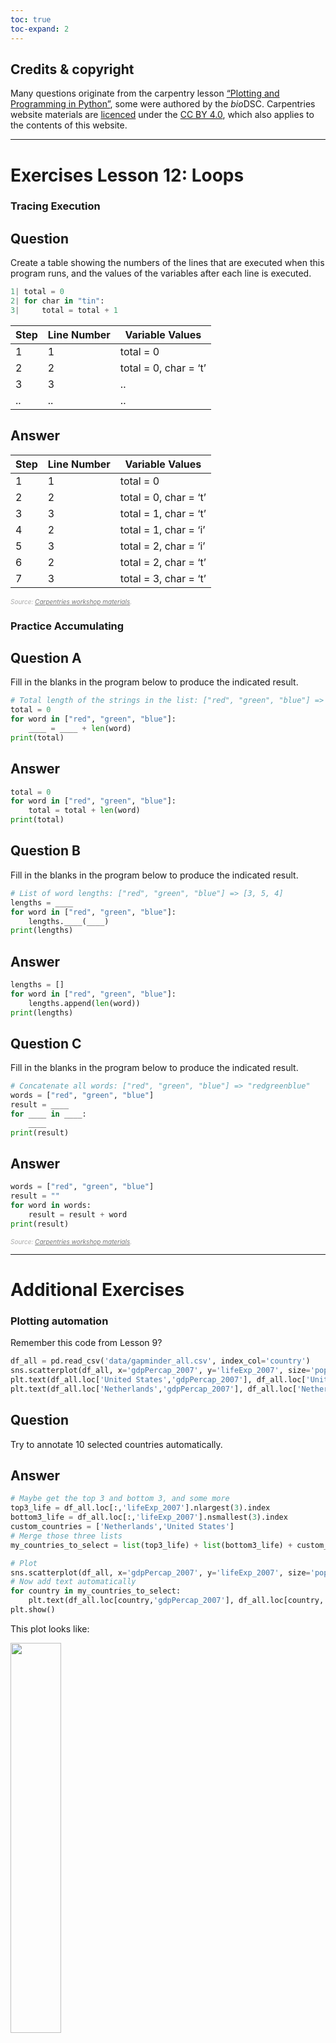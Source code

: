 ```yaml
---
toc: true
toc-expand: 2
---
```


::: {.callout-note}
## Credits & copyright
Many questions originate from the carpentry lesson ["Plotting and Programming in Python"](http://swcarpentry.github.io/python-novice-gapminder/), some were
authored by the *bio*DSC. Carpentries website materials are [licenced](https://software-carpentry.org/license/) under the [CC BY 4.0](https://creativecommons.org/licenses/by/4.0/),
which also applies to the contents of this website.
:::


---

# Exercises Lesson 12: Loops

<!-- ####################################################################### -->

### Tracing Execution

::: {.callout-tip icon='false'}
## Question 
Create a table showing the numbers of the lines that are executed when this program runs, and the values of the variables after each line is executed.

```python
1| total = 0
2| for char in "tin":
3|     total = total + 1
```

|Step  | Line Number | Variable Values       |
|------|-------------|-----------------------|
|1 | 1           | total = 0             |
|2 | 2           | total = 0, char = 't' |
|3 | 3           | .. |
|.. | ..           | .. |


:::

::: {.callout-caution collapse='true' icon='false'}
## Answer
|Step  | Line Number | Variable Values       |
|------|-------------|-----------------------|
|1 | 1           | total = 0             |
|2 | 2           | total = 0, char = 't' |
|3 | 3           | total = 1, char = 't' |
|4 | 2           | total = 1, char = 'i' |
|5 | 3           | total = 2, char = 'i' |
|6 | 2           | total = 2, char = 't' |
|7 | 3           | total = 3, char = 't' |



:::

<!-- Carpentries credits L12 -->
<div class="text-end">
*<font color="#aaaaaa" size=1>Source: [Carpentries workshop materials](https://swcarpentry.github.io/python-novice-gapminder/12-for-loops.html){style="color: #777777" target=_blank}.</font>*
</div>

<!-- ####################################################################### -->

### Practice Accumulating

::: {.callout-tip icon='false'}
## Question A
Fill in the blanks in the program below to produce the indicated result.

```python
# Total length of the strings in the list: ["red", "green", "blue"] => 12
total = 0
for word in ["red", "green", "blue"]:
    ____ = ____ + len(word)
print(total)
```

:::
::: {.callout-caution collapse='true' icon='false'}
## Answer
```python
total = 0
for word in ["red", "green", "blue"]:
    total = total + len(word)
print(total)
```

:::

::: {.callout-tip icon='false'}
## Question B
Fill in the blanks in the program below to produce the indicated result.

```python
# List of word lengths: ["red", "green", "blue"] => [3, 5, 4]
lengths = ____
for word in ["red", "green", "blue"]:
    lengths.____(____)
print(lengths)
```

:::
::: {.callout-caution collapse='true' icon='false'}
## Answer

```python
lengths = []
for word in ["red", "green", "blue"]:
    lengths.append(len(word))
print(lengths)
```

:::

::: {.callout-tip icon='false'}
## Question C
Fill in the blanks in the program below to produce the indicated result.

```python
# Concatenate all words: ["red", "green", "blue"] => "redgreenblue"
words = ["red", "green", "blue"]
result = ____
for ____ in ____:
    ____
print(result)
```


:::


::: {.callout-caution collapse='true' icon='false'}
## Answer
```python
words = ["red", "green", "blue"]
result = ""
for word in words:
    result = result + word
print(result)
```
:::


<!-- Carpentries credits L12 -->
<div class="text-end">
*<font color="#aaaaaa" size=1>Source: [Carpentries workshop materials](https://swcarpentry.github.io/python-novice-gapminder/12-for-loops.html){style="color: #777777" target=_blank}.</font>*
</div>


---

# Additional Exercises 


<!-- ####################################################################### -->

### Plotting automation

Remember this code from Lesson 9?

```python
df_all = pd.read_csv('data/gapminder_all.csv', index_col='country')
sns.scatterplot(df_all, x='gdpPercap_2007', y='lifeExp_2007', size='pop_2007', sizes=(1,40**2), legend=False)
plt.text(df_all.loc['United States','gdpPercap_2007'], df_all.loc['United States','lifeExp_2007'], 'United States')
plt.text(df_all.loc['Netherlands','gdpPercap_2007'], df_all.loc['Netherlands','lifeExp_2007'], 'Netherlands')
```

::: {.callout-tip icon='false'}
## Question 
Try to annotate 10 selected countries automatically.

:::

::: {.callout-caution collapse='true' icon='false'}
## Answer

```python
# Maybe get the top 3 and bottom 3, and some more
top3_life = df_all.loc[:,'lifeExp_2007'].nlargest(3).index
bottom3_life = df_all.loc[:,'lifeExp_2007'].nsmallest(3).index
custom_countries = ['Netherlands','United States']
# Merge those three lists
my_countries_to_select = list(top3_life) + list(bottom3_life) + custom_countries

# Plot
sns.scatterplot(df_all, x='gdpPercap_2007', y='lifeExp_2007', size='pop_2007', sizes=(1,40**2), legend=False)
# Now add text automatically
for country in my_countries_to_select:
    plt.text(df_all.loc[country,'gdpPercap_2007'], df_all.loc[country,'lifeExp_2007'], country, fontsize=5)
plt.show()

```

This plot looks like: 

![](/static/plots_pyworkshop/L12_GDPscatter.png){width=40%}

A bit messy with the overlapping text, but this worked great otherwise!

:::

<!-- bioDSC credits -->
<div class="text-end">
*<font color="#aaaaaa" size=1>Source: *bio*DSC.</font>*
</div>


<!-- ####################################################################### -->

### Reversing a String

Fill in the blanks in the program below so that it prints “nit” (the reverse of the original character string “tin”).

::: {.callout-tip icon='false'}
## Question 
```python
original = "tin"
result = ____
for char in original:
    result = ____
print(result)
```


**Hint:** If this is challenging: 

- Try to first reproduce the word tin in result, using this loop. 
- Use a similar approach as the examples we used.

:::

::: {.callout-caution collapse='true' icon='false'}
## Answer
```python
original = "tin"
result = ""
for char in original:
    result = char + result
print(result)
```
:::

<!-- Carpentries credits L12 -->
<div class="text-end">
*<font color="#aaaaaa" size=1>Source: [Carpentries workshop materials](https://swcarpentry.github.io/python-novice-gapminder/12-for-loops.html){style="color: #777777" target=_blank}.</font>*
</div>



<!-- ####################################################################### -->

### Practice Accumulating (again)

::: {.callout-tip icon='false'}
## Question 
Create an acronym: Starting from the list `["red", "green", "blue"]`, create the acronym "RGB" using a for loop.

- **Remark**: Note the capitals in "RGB"! You may need to use a string method to properly format the acronym.

:::

::: {.callout-caution collapse='true' icon='false'}
## Answer

```python
acronym = ""
for word in ["red", "green", "blue"]:
    acronym = acronym + word[0].upper()
print(acronym)
```

:::

<!-- Carpentries credits L12 -->
<div class="text-end">
*<font color="#aaaaaa" size=1>Source: [Carpentries workshop materials](https://swcarpentry.github.io/python-novice-gapminder/12-for-loops.html){style="color: #777777" target=_blank}.</font>*
</div>

<!-- ####################################################################### -->

### Identifying Item Errors

::: {.callout-tip icon='false'}
## Question 
1. Read the code below and try to identify what the errors are without running it.
2. Run the code, and read the error message. What type of error is it?
3. Fix the error.

```python
seasons = ['Spring', 'Summer', 'Fall', 'Winter']
print('My favorite season is ', seasons[4])
```
:::


::: {.callout-caution collapse='true' icon='false'}
## Answer
This list has 4 elements and the index to access the last element in the list is 3.

```python
seasons = ['Spring', 'Summer', 'Fall', 'Winter']
print('My favorite season is ', seasons[3])
```
:::

<!-- Carpentries credits L12 -->
<div class="text-end">
*<font color="#aaaaaa" size=1>Source: [Carpentries workshop materials](https://swcarpentry.github.io/python-novice-gapminder/12-for-loops.html){style="color: #777777" target=_blank}.</font>*
</div>

<!-- ####################################################################### -->

### Cumulative Sum (code puzzle)
::: {.callout-tip icon='false'}
## Question 

Reorder and properly indent the lines of code below so that they print a list with the cumulative sum of data. The result should be [1, 3, 5, 10].

```python
cumulative.append(total)
for number in data:
cumulative = []
total = total + number
total = 0
print(cumulative)
data = [1,2,2,5]
```

:::

::: {.callout-caution collapse='true' icon='false'}
## Answer

```python
total = 0
data = [1,2,2,5]
cumulative = []
for number in data:
    total = total + number
    cumulative.append(total)
print(cumulative)
```
:::

<!-- Carpentries credits L12 -->
<div class="text-end">
*<font color="#aaaaaa" size=1>Source: [Carpentries workshop materials](https://swcarpentry.github.io/python-novice-gapminder/12-for-loops.html){style="color: #777777" target=_blank}.</font>*
</div>

<!-- ####################################################################### -->

### Identifying Variable Name Errors

::: {.callout-tip icon='false'}
## Question 
Read the code below and try to identify what the errors are without running it.

1. Run the code and read the error message. What type of NameError do you think this is? Is it a string with no quotes, a misspelled variable, or a variable that should have been defined but was not?
2. Fix the error.
3. Repeat steps 2 and 3, until you have fixed all the errors.

```python
for number in range(10):
    # use a if the number is a multiple of 3, otherwise use b
    if (Number % 3) == 0:
        message = message + a
    else:
        message = message + "b"
print(message)
```

:::

::: {.callout-caution collapse='true' icon='false'}
## Answer

1. Python variable names are case sensitive: number and Number refer to different variables.
2. The variable message needs to be initialized as an empty string.
3. We want to add the string "a" to message, not the undefined variable a.

```python
message = ""
for number in range(10):
    # use a if the number is a multiple of 3, otherwise use b
    if (number % 3) == 0:
        message = message + "a"
    else:
        message = message + "b"
print(message)
```
:::

<!-- Carpentries credits L12 -->
<div class="text-end">
*<font color="#aaaaaa" size=1>Source: [Carpentries workshop materials](https://swcarpentry.github.io/python-novice-gapminder/12-for-loops.html){style="color: #777777" target=_blank}.</font>*
</div>

<!-- ####################################################################### -->

### Classifying Errors

::: {.callout-tip icon='false'}
## Question 
Is an indentation error a syntax error or a runtime error?
:::
::: {.callout-caution collapse='true' icon='false'}
## Answer
An IndentationError is a syntax error. Programs with syntax errors cannot be started. A program with a runtime error will start but an error will be thrown under certain conditions.
:::

<!-- Carpentries credits L12 -->
<div class="text-end">
*<font color="#aaaaaa" size=1>Source: [Carpentries workshop materials](https://swcarpentry.github.io/python-novice-gapminder/12-for-loops.html){style="color: #777777" target=_blank}.</font>*
</div>
